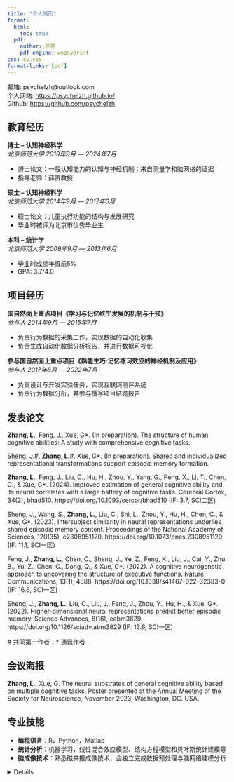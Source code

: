 ```yaml
---
title: "个人简历"
format:
  html:
    toc: true
  pdf:
    author: 张亮
    pdf-engine: weasyprint
css: cv.css
format-links: [pdf]
---
```


::: {.print-only .contact-block}
邮箱: psychelzh\@outlook.com <br> 个人网站: <https://psychelzh.github.io/> <br> Github: <https://github.com/psychelzh>
:::

## 教育经历

**博士 -- 认知神经科学** <br> *北京师范大学* [*2019年9月 --- 2024年7月*]{.cvdate}

-   博士论文：一般认知能力的认知与神经机制：来自测量学和脑网络的证据
-   指导老师：薛贵教授

**硕士 -- 认知神经科学** <br> *北京师范大学* [*2014年9月 --- 2017年6月*]{.cvdate}

-   硕士论文：儿童执行功能的结构与发展研究
-   毕业时被评为北京市优秀毕业生

**本科 -- 统计学** <br> *北京师范大学* [*2009年9月 --- 2013年6月*]{.cvdate}

-   毕业时成绩年级前5%
-   GPA: 3.7/4.0

## 项目经历

**国自然面上重点项目《学习与记忆终生发展的机制与干预》** <br> *参与人* [*2014年9月 --- 2015年7月*]{.cvdate}

-   负责行为数据的采集工作，实现数据的自动化收集
-   负责生成自动化数据分析报告，并进行数据可视化

**参与国自然面上重点项目《熟能生巧:记忆练习效应的神经机制及应用》** <br> *参与人* [*2017年8月 --- 2022年7月*]{.cvdate}

-   负责设计与开发实验任务，实现互联网测评系统
-   负责行为数据分析，并参与撰写项目结题报告

## 发表论文 {style="page-break-before: always"}

**Zhang, L.**, Feng, J., Xue, G*. (In preparation). The structure of human cognitive abilities: A study with comprehensive cognitive tasks.

Sheng, J.#, **Zhang, L.**#, Xue, G*. (In preparation). Shared and individualized representational transformations support episodic memory formation.

**Zhang, L.**, Feng, J., Liu, C., Hu, H., Zhou, Y., Yang, G., Peng, X., Li, T., Chen, C., & Xue, G*. (2024). Improved estimation of general cognitive ability and its neural correlates with a large battery of cognitive tasks. Cerebral Cortex, 34(2), bhad510. https://doi.org/10.1093/cercor/bhad510 (IF: 3.7, SCI二区)

Sheng, J., Wang, S., **Zhang, L.**, Liu, C., Shi, L., Zhou, Y., Hu, H., Chen, C., & Xue, G*. (2023). Intersubject similarity in neural representations underlies shared episodic memory content. Proceedings of the National Academy of Sciences, 120(35), e2308951120. https://doi.org/10.1073/pnas.2308951120 (IF: 11.1, SCI一区)

Feng, J., **Zhang, L.**, Chen, C., Sheng, J., Ye, Z., Feng, K., Liu, J., Cai, Y., Zhu, B., Yu, Z., Chen, C., Dong, Q., & Xue, G*. (2022). A cognitive neurogenetic approach to uncovering the structure of executive functions. Nature Communications, 13(1), 4588. https://doi.org/10.1038/s41467-022-32383-0 (IF: 16.6, SCI一区)

Sheng, J., **Zhang, L.**, Liu, C., Liu, J., Feng, J., Zhou, Y., Hu, H., & Xue, G*. (2022). Higher-dimensional neural representations predict better episodic memory. Science Advances, 8(16), eabm3829. https://doi.org/10.1126/sciadv.abm3829 (IF: 13.6, SCI一区)

\# 共同第一作者；* 通讯作者

## 会议海报

**Zhang, L.**, Xue, G. The neural substrates of general cognitive ability based on multiple cognitive tasks. Poster presented at the Annual Meeting of the Society for Neuroscience, November 2023, Washington, DC. USA.

## 专业技能

-   **编程语言**：R，Python，Matlab
-   **统计分析**：机器学习，线性混合效应模型、结构方程模型和贝叶斯统计建模等
-   **脑成像技术**：熟悉磁共振成像技术，会独立完成数据预处理与脑网络建模分析

::: {.no-print}
<details>Created based on tutorial of <https://www.cynthiahqy.com/posts/cv-html-pdf/></details>
:::
